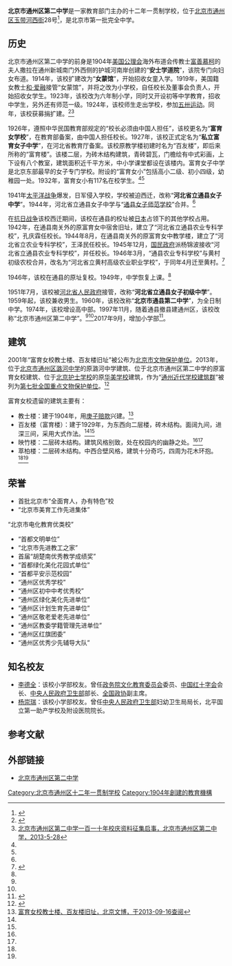 {{Coord|display=title}}
{{Infobox School
  | name        = 北京市通州区第二中学
  | other_name  =
  | image       = Tongzhou No. 2 High School (20220607092724).jpg
  | motto       = 知感恩 懂负责 会选择 爱生活
  | established = 1904年
  | type        = 公立完全中学
  | religion    = 
  | affiliation =
  | district    = 通州区
  | grades      = 
  | principal   = 
  | dean        = 
  | college     = 
  | house       = 
  | sc          =
  | cs          =
  | faculty     =
  | staff       = 
  | students    = 
  | athletics   = 
  | conference  = 
  | colors      = 
  | mascot      = 
  | magazine    = 
  | free_label  = 校歌
  | free_text   = 
  | free_label2 = 建筑面积
  | free_text2  = 
  | free_label3 = 
  | free_text3  = 
  | free_label4 = 
  | free_text4  = 
  | free_label5 = 
  | free_text5  = 
  | free_label6 = 
  | free_text6  = 
  | address     = 北京市通州区玉带河西街28号
  | tel         = {{tel|86|10|69544963}}
  | fax         = 
  | mail        = 
  | website     =http://www.tzm2z.cn/
}}
{{文物保护单位
| 级别 = 全国
| 名称 = 通州近代学校建筑群
| 编号 = 7-1611
| 分类 = 近现代重要史迹及代表性建筑
| 时代 = 清至民国
| 所在 = [[北京市|北京市]][[通州区_(北京市)|通州区]]
| 登录 = 2013年
| Cat = 北京全国重点文物保护单位
}}

'''北京市通州区第二中学'''是一家教育部门主办的十二年一贯制学校，位于[[北京市|北京市]][[通州区_(北京市)|通州区]][[玉带河西街|玉带河西街]]28号<ref name="通州区中小学办公室公开电话">{{cite web |author1=[[北京市通州区教育委员会|北京市通州区教育委员会]] |title=通州区中小学办公室公开电话 |url=http://zhengfu.bjtzh.gov.cn/edu/fzx/201911/1254166.shtml |website=北京市通州区人民政府 |accessdate=2021-02-17 |date=2019-11-21 |archive-date=2020-01-15 |archive-url=https://web.archive.org/web/20200115225402/http://zhengfu.bjtzh.gov.cn/edu/fzx/201911/1254166.shtml |dead-url=no }}</ref>，是北京市第一批完全中学。

==历史==
北京市通州区第二中学的前身是1904年[[美国公理会|美国公理会]]海外布道会传教士[[富善慕柯|富善慕柯]]的夫人撒拉在通州新城南门外西侧的护城河南岸创建的“'''安士学道院'''”，该院专门向妇女布道。1914年，该校扩建改为“'''女蒙馆'''”，开始招收女童入学。1919年，美国籍女教士[[和·爱融|和·爱融]]接管“女蒙馆”，并将之改为小学校，自任校长及董事会负责人，开始招收女学生。1923年，该校改为六年制小学，同时又开设初等中学教育，招收中学生，另外还有师范一级。1924年，该校师生走出学校，参加[[五卅运动|五卅运动]]。同年，该校获募捐扩建。<ref name=cnrr>{{Cite web |url=http://www.cnrr.cn/wxzg/wxzx/tzfg001.htm |title=张建，天子脚下通州城，中国人人网，于2013-09-16查阅 |accessdate=2013-09-16 |archive-date=2016-03-04 |archive-url=https://web.archive.org/web/20160304115440/http://www.cnrr.cn/wxzg/wxzx/tzfg001.htm |dead-url=no }}</ref><ref name=dezx>[http://www.tzm2z.cn/news/ShowArticle.asp?ArticleID=8 北京市通州区第二中学一百一十年校庆资料征集启事，北京市通州区第二中学，2013-5-28]{{dead link|date=2017年11月 |bot=InternetArchiveBot |fix-attempted=yes }}</ref>

1926年，遵照中华民国教育部规定的“校长必须由中国人担任”，该校更名为“'''富育女学校'''”，在教育部备案，由中国人担任校长。1927年，该校正式定名为“'''私立富育女子中学'''”，在河北省教育厅备案。该校原教学楼初建时名为“百友楼”，即后来所称的“富育楼”。该楼二层，为砖木结构建筑，青砖碧瓦，门檐绘有中式彩画，上下设有八个教室，建筑面积近千平方米，中小学课堂都设在该楼内。富育女子中学是北京东部最早的女子专门学校。附设的“富育女小”包括高小二级、初小四级，幼稚园一处。1932年，富育女小有117名在校学生。<ref name=cnrr/><ref name=dezx/>

1941年[[太平洋战争|太平洋战争]]爆发，日军侵入学校，学校被迫西迁，改称“'''河北省立通县女子中学'''”。1944年，河北省立通县女子中学与“[[通县女子师范学校|通县女子师范学校]]”合并。<ref name=cnrr/>

在[[抗日战争|抗日战争]]该校西迁期间，该校在通县的校址被[[日本|日本]]占领下的其他学校占用。1942年，在通县南关外的原富育女中宿舍旧址，建立了“河北省立通县农业专科学校”，孔庆霖任校长。1944年8月，在通县南关外的原富育女中教学楼，建立了“河北省立农业专科学校”，王泽民任校长。1945年12月，[[国民政府|国民政府]]派杨锦波接收“河北省立通县农业专科学校”，并任校长。1946年3月，“通县农业专科学校”与黄村初级农校合并，改名为“河北省立黄村高级农业职业学校”，于同年4月迁至黄村。<ref>{{Cite web |url=http://www.hebly.gov.cn/menu/show.php?pid=39 |title=第一章　宣传教育，河北林业网，于2013-09-16查阅 |access-date=2013-09-16 |archive-url=https://web.archive.org/web/20150509123530/http://www.hebly.gov.cn/menu/show.php?pid=39 |archive-date=2015-05-09 |dead-url=yes }}</ref>

1946年，该校在通县的原址复校。1949年，中学恢复上课。<ref name=cnrr/>

1951年7月，该校被[[河北省人民政府|河北省人民政府]]接管，改称“'''河北省立通县女子初级中学'''”。1959年起，该校兼收男生。1960年，该校改称“'''北京市通县第二中学'''”，为全日制中学。1974年，该校增设高中部。1997年11月，随着通县撤县建通州区，该校改称“北京市通州区第二中学”。<ref name=cnrr/><ref name=dezx/>2017年9月，增加小学部<ref>{{cite web |title=北京市通州区第四中学 |url=https://yjrx.bjedu.cn/portal_tz/middle/102139.htm |website=北京市义务教育入学服务平台 |accessdate=2021-02-20|date=2020-04-28}}</ref>。

==建筑==
2001年“富育女校教士楼、百友楼旧址”被公布为[[北京市文物保护单位|北京市文物保护单位]]。2013年，位于[[北京市通州区潞河中学|北京市通州区潞河中学]]的原潞河中学建筑、位于北京市通州区第二中学的原富育女校建筑、位于[[北京护士学校|北京护士学校]]的原[[华美学校|华美学校]]建筑，作为“[[通州近代学校建筑群|通州近代学校建筑群]]”被列为[[第七批全国重点文物保护单位|第七批全国重点文物保护单位]]。<ref>{{Cite web |url=http://www.wenming.cn/wmzh_pd/jj_wmzh/201306/t20130605_1271690.shtml |title=北京28古迹"晋升"全国文保单位 大运河将申遗，中国文明网，2013-06-05 |accessdate=2013-09-16 |archive-date=2013-08-24 |archive-url=https://web.archive.org/web/20130824203252/http://www.wenming.cn/wmzh_pd/jj_wmzh/201306/t20130605_1271690.shtml |dead-url=no }}</ref>

富育女校遗留的建筑主要有：
*教士楼：建于1904年，用[[庚子赔款|庚子赔款]]兴建。<ref name=fy>[http://www.bjww.gov.cn/wbsj/bjwbdwDetail.htm 富育女校教士楼、百友楼旧址，北京文博，于2013-09-16查阅]</ref>
*百友楼（富育楼）：建于1929年，为东西向二层楼，砖木结构。面阔九间，进深三间，采用大式作法。<ref name=cnrr/><ref name=fy/>
*映竹楼：二层砖木结构。建筑风格别致，处在校园内的幽静之处。<ref name=cnrr/><ref name=fy/>
*萃柏楼：二层砖木结构。中西合壁风格，建筑十分奇巧，四周为花木环抱。<ref name=cnrr/><ref name=fy/>

==荣誉==

* 首批北京市“全面育人，办有特色”校
* “北京市美育工作先进集体”
“北京市电化教育优类校”
* “首都文明单位”
* “北京市先进教工之家”
* 首届“胡楚南优秀教学成绩奖”
* “首都绿化美化花园式单位”
* “首都平安示范校园”
* “通州区优秀学校”
* “通州区初中中考优秀校”
* “通州区绿化美化先进单位”
* “通州区计划生育先进单位”
* “通州区敬老爱老先进单位”
* “通州区教委学籍管理先进单位”
* “通州区红旗团委”
* “通州区优秀少先辅导大队”

==知名校友==
*[[李德全|李德全]]：该校小学部校友。曾任[[政务院文化教育委员会|政务院文化教育委员会]]委员、[[中国红十字会|中国红十字会]]会长、[[中央人民政府卫生部|中央人民政府卫生部]]部长、[[全国政协|全国政协]]副主席。
*[[杨崇瑞|杨崇瑞]]：该校小学部校友。曾任[[中央人民政府卫生部|中央人民政府卫生部]]妇幼卫生局局长，北平国立第一助产学校及附设医院院长。

==参考文献==
{{reflist}}

==外部链接==
*[https://web.archive.org/web/20131025110543/http://www.tzm2z.cn/ 北京市通州区第二中学]

{{北京全国重点文物保护单位}}
[[Category:北京市通州区十二年一贯制学校|Category:北京市通州区十二年一贯制学校]]
[[Category:1904年創建的教育機構|Category:1904年創建的教育機構]]